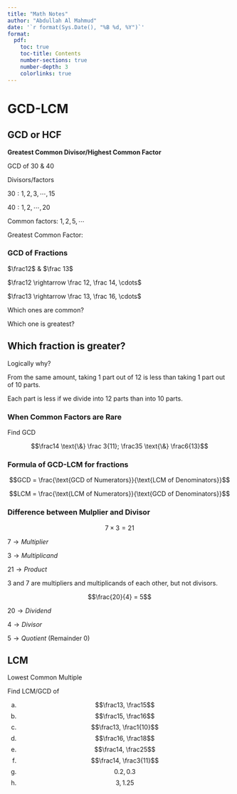 ```yaml
---
title: "Math Notes"
author: "Abdullah Al Mahmud"
date: '`r format(Sys.Date(), "%B %d, %Y")`'
format:
  pdf:
    toc: true
    toc-title: Contents
    number-sections: true
    number-depth: 3
    colorlinks: true
---
```


\newpage

# GCD-LCM

## GCD or HCF

**Greatest Common Divisor/Highest Common Factor**

GCD of 30 \& 40 

Divisors/factors

$30: 1, 2, 3, \cdots ,15$

$40: 1, 2, \cdots, 20$

Common factors: $1, 2, 5, \cdots$

Greatest Common Factor: 

### GCD of Fractions 

$\frac12$ \& $\frac 13$ 

$\frac12 \rightarrow \frac 12, \frac 14, \cdots$

$\frac13 \rightarrow \frac 13, \frac 16, \cdots$

Which ones are common?

Which one is greatest?

## Which fraction is greater?

\begin{center}
$$\frac1 {12}, \frac 1 {10}$$
\end{center}

Logically why?

From the same amount, taking 1 part out of 12 is less than taking 1 part out of 10 parts. 

Each part is less if we divide into 12 parts than into 10 parts. 

### When Common Factors are Rare

Find GCD

$$\frac14 \text{\&} \frac 3{11}; \frac35 \text{\&} \frac6{13}$$


### Formula of GCD-LCM for fractions

$$GCD = \frac{\text{GCD of Numerators}}{\text{LCM of Denominators}}$$

$$LCM = \frac{\text{LCM of Numerators}}{\text{GCD of Denominators}}$$

### Difference between Mulplier and Divisor

$$7 \times 3 = 21$$

$7 \rightarrow Multiplier$

$3 \rightarrow Multiplicand$

$21 \rightarrow Product$

3 and 7 are multipliers and multiplicands of each other, but not divisors. 

$$\frac{20}{4} = 5$$

$20 \rightarrow Dividend$

$4 \rightarrow Divisor$

$5 \rightarrow Quotient$ (Remainder 0)

## LCM

Lowest Common Multiple

Find LCM/GCD of

a. $$\frac13, \frac15$$
b. $$\frac15, \frac16$$
c. $$\frac13, \frac1{10}$$
d. $$\frac16, \frac18$$
e. $$\frac14, \frac25$$
f. $$\frac14, \frac3{11}$$
g. $$0.2, 0.3$$
h. $$3, 1.25$$

# 